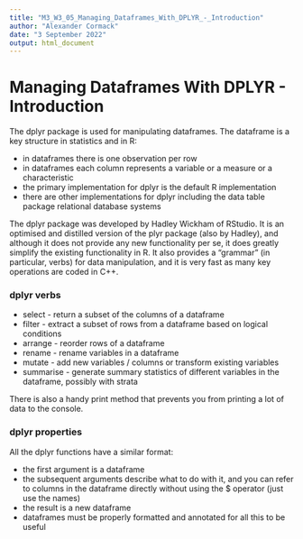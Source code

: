 ```yaml
---
title: "M3_W3_05_Managing_Dataframes_With_DPLYR_-_Introduction"
author: "Alexander Cormack"
date: "3 September 2022"
output: html_document
---
```


# Managing Dataframes With DPLYR - Introduction



The dplyr package is used for manipulating dataframes. The dataframe is a key structure in statistics and in R:

* in dataframes there is one observation per row
* in dataframes each column represents a variable or a measure or a characteristic
* the primary implementation for dplyr is the default R implementation
* there are other implementations for dplyr including the data table package relational database systems

The dplyr package was developed by Hadley Wickham of RStudio. It is an optimised and distilled version of the plyr package (also by Hadley), and although it does not provide any new functionality per se, it does greatly simplify the existing functionality in R. It also provides a "grammar" (in particular, verbs) for data manipulation, and it is very fast as many key operations are coded in C++.


### dplyr verbs

* select - return a subset of the columns of a dataframe
* filter - extract a subset of rows from a dataframe based on logical conditions
* arrange - reorder rows of a dataframe
* rename - rename variables in a dataframe
* mutate - add new variables / columns or transform existing variables
* summarise - generate summary statistics of different variables in the dataframe, possibly with strata

There is also a handy print method that prevents you from printing a lot of data to the console.


### dplyr properties

All the dplyr functions have a similar format:

* the first argument is a dataframe
* the subsequent arguments describe what to do with it, and you can refer to columns in the dataframe directly without using the $ operator (just use the names)
* the result is a new dataframe
* dataframes must be properly formatted and annotated for all this to be useful
